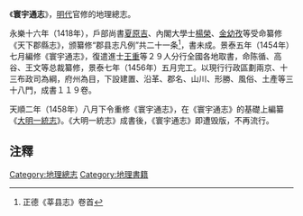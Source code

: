 《'''寰宇通志'''》，[[明代|明代]]官修的地理總志。

永樂十六年（1418年），戶部尚書[[夏原吉|夏原吉]]、內閣大學士[[楊榮|楊榮]]、[[金幼孜|金幼孜]]等受命纂修《天下郡縣志》，颁纂修“郡县志凡例”共二十一条<ref>正德《莘县志》卷首</ref>，書未成。景泰五年（1454年）七月編修《寰宇通志》，復遣進士[[王重|王重]]等２９人分行全國各地取書，命陈循、高谷、王文等总裁纂修，景泰七年（1456年）五月完工。以現行行政區劃兩京、十三布政司為綱，府州為目，下設建置、沿革、郡名、山川、形勝、風俗、土產等三十八門，成書１１９卷。

天順二年（1458年）八月下令重修《寰宇通志》，在《寰宇通志》的基礎上編纂《[[大明一統志|大明一統志]]》。《大明一統志》成書後，《寰宇通志》即遭毁版，不再流行。

==注釋==
<div class="references-small">
<references />
</div>

[[Category:地理總志|Category:地理總志]]
[[Category:地理書籍|Category:地理書籍]]